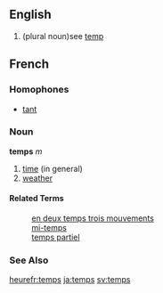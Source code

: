 ==English==

#(plural noun)see [[temp]]

==French==
===Homophones===
*[[tant]]

===Noun===
'''temps''' ''m''

# [[time]] (in general)
# [[weather]]

====Related Terms====
:[[en deux temps trois mouvements]]
:[[mi-temps]]
:[[temps partiel]]
===See Also===
[[heure]][[fr:temps]]
[[ja:temps]]
[[sv:temps]]